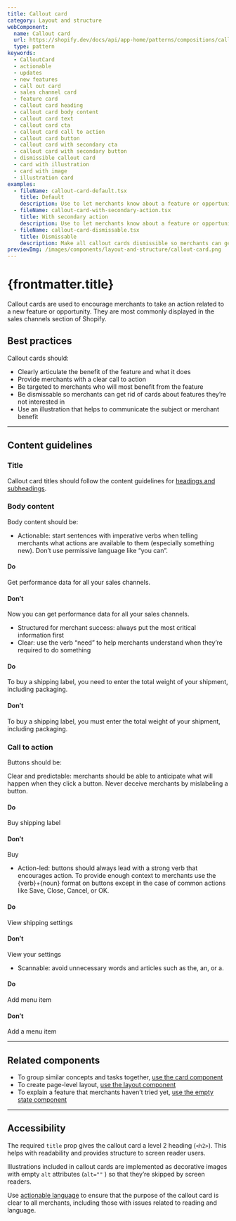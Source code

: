```yaml
---
title: Callout card
category: Layout and structure
webComponent:
  name: Callout card
  url: https://shopify.dev/docs/api/app-home/patterns/compositions/callout-card
  type: pattern
keywords:
  - CalloutCard
  - actionable
  - updates
  - new features
  - call out card
  - sales channel card
  - feature card
  - callout card heading
  - callout card body content
  - callout card text
  - callout card cta
  - callout card call to action
  - callout card button
  - callout card with secondary cta
  - callout card with secondary button
  - dismissible callout card
  - card with illustration
  - card with image
  - illustration card
examples:
  - fileName: callout-card-default.tsx
    title: Default
    description: Use to let merchants know about a feature or opportunity where there is a clear, single action they need to take to move to the next step.
  - fileName: callout-card-with-secondary-action.tsx
    title: With secondary action
    description: Use to let merchants know about a feature or opportunity where there are two distinct actions they can take on the information.
  - fileName: callout-card-dismissable.tsx
    title: Dismissable
    description: Make all callout cards dismissible so merchants can get rid of cards about features they’re not interested in.
previewImg: /images/components/layout-and-structure/callout-card.png
---
```


# {frontmatter.title}

<Lede>

Callout cards are used to encourage merchants to take an action related to a new feature or opportunity. They are most commonly displayed in the sales channels section of Shopify.

</Lede>

<WebComponentBanner
  componentName={frontmatter.title}
  webComponentName={frontmatter.webComponent.name}
  webComponentUrl={frontmatter.webComponent.url}
  isPattern={frontmatter.webComponent.isPattern}
/>

<Examples />

<Props componentName={frontmatter.title} />

## Best practices

Callout cards should:

- Clearly articulate the benefit of the feature and what it does
- Provide merchants with a clear call to action
- Be targeted to merchants who will most benefit from the feature
- Be dismissable so merchants can get rid of cards about features they’re not interested in
- Use an illustration that helps to communicate the subject or merchant benefit

---

## Content guidelines

### Title

Callout card titles should follow the content guidelines for [headings and subheadings](https://polaris.shopify.com/content/actionable-language#headings-and-subheadings).

### Body content

Body content should be:

- Actionable: start sentences with imperative verbs when telling merchants what actions are available to them (especially something new). Don’t use permissive language like “you can”.

<DoDont>

#### Do

Get performance data for all your sales channels.

#### Don’t

Now you can get performance data for all your sales channels.

</DoDont>

- Structured for merchant success: always put the most critical information first
- Clear: use the verb “need” to help merchants understand when they’re required to do something

<DoDont>

#### Do

To buy a shipping label, you need to enter the total weight of your shipment, including packaging.

#### Don’t

To buy a shipping label, you must enter the total weight of your shipment, including packaging.

</DoDont>

### Call to action

Buttons should be:

Clear and predictable: merchants should be able to anticipate what will happen when they click a button. Never deceive merchants by mislabeling a button.

<DoDont>

#### Do

Buy shipping label

#### Don’t

Buy

</DoDont>

- Action-led: buttons should always lead with a strong verb that encourages action. To provide enough context to merchants use the \{verb\}+\{noun\} format on buttons except in the case of common actions like Save, Close, Cancel, or OK.

<DoDont>

#### Do

View shipping settings

#### Don’t

View your settings

</DoDont>

- Scannable: avoid unnecessary words and articles such as the, an, or a.

<DoDont>

#### Do

Add menu item

#### Don’t

Add a menu item

</DoDont>

---

## Related components

- To group similar concepts and tasks together, [use the card component](https://polaris.shopify.com/components/layout-and-structure/card)
- To create page-level layout, [use the layout component](https://polaris.shopify.com/components/layout-and-structure/layout)
- To explain a feature that merchants haven’t tried yet, [use the empty state component](https://polaris.shopify.com/components/layout-and-structure/empty-state)

---

## Accessibility

The required `title` prop gives the callout card a level 2 heading (`<h2>`). This helps with readability and provides structure to screen reader users.

Illustrations included in callout cards are implemented as decorative images with empty `alt` attributes (`alt=""` ) so that they’re skipped by screen readers.

Use [actionable language](https://polaris.shopify.com/content/actionable-language#navigation) to ensure that the purpose of the callout card is clear to all merchants, including those with issues related to reading and language.
